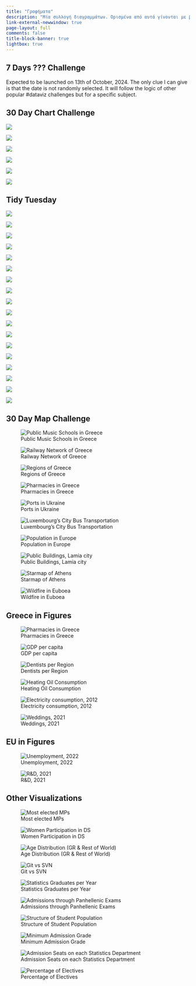 ```yaml
---
title: "Γραφήματα"
description: "Μία συλλογή διαγραμμάτων. Ορισμένα από αυτά γίνονται με βάση τα δεδομένα γνωστών προκλήσεων όπως τα [#TidyTuesday](https://github.com/rfordatascience/tidytuesday) και το [#30DayMapChallenge](https://github.com/tjukanovt/30DayMapChallenge). Παρόλα αυτά η συλλογή μου από διαγράμματα δεν σταματάει εκεί καθώς συνεχώς βρίσκω ενδιαφέροντα δεδομένα που θα ήθελα να τους δώσω μία πιο εύληπτη μορφή."
link-external-newwindow: true
page-layout: full
comments: false
title-block-banner: true
lightbox: true
---
```


## 7 Days ??? Challenge

::: {.callout-tip title="🎉 A new project ✨"}
Expected to be launched on 13th of October, 2024. The only clue I can give is that the date is not randomly selected. It will follow the logic of other popular #dataviz challenges but for a specific subject.
:::

## 30 Day Chart Challenge

::: grid
::: {.g-col-12 .g-col-md-6}
![](https://github.com/stesiam/30DayChartChallenge/blob/main/2024/day1/day1-2024-cc-el.png?raw=true){group="plot"}
:::

::: {.g-col-12 .g-col-md-6}
![](https://github.com/stesiam/30DayChartChallenge/blob/main/2024/day4/day4-2024-cc-el.png?raw=true){group="plot"}
:::

::: {.g-col-12 .g-col-md-6}
![](https://github.com/stesiam/30DayChartChallenge/blob/main/2024/day15/day15_dark-2024-cc-el.png?raw=true){group="plot"}
:::

::: {.g-col-12 .g-col-md-6}
![](https://github.com/stesiam/30DayChartChallenge/blob/main/2024/day23/day23-2024-cc-el.png?raw=true){group="plot"}
:::

::: {.g-col-12 .g-col-md-6}
![](https://github.com/stesiam/30DayChartChallenge/blob/main/2024/day26/day26-2024-cc-el.png?raw=true){group="plot"}
:::

::: {.g-col-12 .g-col-md-6}
![](https://github.com/stesiam/30DayChartChallenge/blob/main/2024/day28/day28-2024-cc-el.png?raw=true){group="plot"}
:::
:::

## Tidy Tuesday

::: grid
::: {.g-col-12 .g-col-md-4}
![](https://github.com/stesiam/tidytuesday/blob/main/2023/w06/w06-2023-tt.png?raw=true){group="plot"}
:::

::: {.g-col-12 .g-col-md-4}
![](https://github.com/stesiam/tidytuesday/blob/main/2023/w10/w10-2023-tt.png?raw=true){group="plot"}
:::

::: {.g-col-12 .g-col-md-4}
![](https://github.com/stesiam/tidytuesday/blob/main/2023/w15/w15-2023-tt.png?raw=true){group="plot"}
:::

::: {.g-col-12 .g-col-md-6}
![](https://github.com/stesiam/tidytuesday/blob/main/2023/w17/w17-2023-tt.png?raw=true){group="plot"}
:::

::: {.g-col-12 .g-col-md-6}
![](https://github.com/stesiam/tidytuesday/blob/main/2023/w33/w33-2023-tt.png?raw=true){group="plot"}
:::

::: {.g-col-12 .g-col-md-6}
![](https://github.com/stesiam/tidytuesday/blob/main/2023/w24/w24-2023-tt.png?raw=true){group="plot"}
:::

::: {.g-col-12 .g-col-md-6}
![](https://github.com/stesiam/tidytuesday/blob/main/2023/w29/w29-2023-tt.png?raw=true){group="plot"}
:::

::: {.g-col-12 .g-col-md-6}
![](https://github.com/stesiam/tidytuesday/blob/main/2023/w36/w36-2023-tt.png?raw=true){group="plot"}
:::

::: {.g-col-12 .g-col-md-6}
![](https://github.com/stesiam/tidytuesday/blob/main/2023/w37/w37-2023-tt.png?raw=true){group="plot"}
:::

::: {.g-col-12 .g-col-md-6}
![](https://github.com/stesiam/tidytuesday/blob/main/2023/w38/w38-2023-tt.png?raw=true){group="plot"}
:::

::: {.g-col-12 .g-col-md-6}
![](https://github.com/stesiam/tidytuesday/blob/main/2023/w41/w41-2023-tt.png?raw=true){group="plot"}
:::

::: {.g-col-12 .g-col-md-6}
![](https://github.com/stesiam/tidytuesday/blob/main/2023/w44/w44-2023-tt.png?raw=true){group="plot"}
:::

::: {.g-col-12 .g-col-md-6}
![](https://github.com/stesiam/tidytuesday/blob/main/2023/w46/w46-2023-tt.png?raw=true){group="plot"}
:::

::: {.g-col-12 .g-col-md-6}
![](https://github.com/stesiam/tidytuesday/blob/main/2023/w48/w48-2023-tt.png?raw=true){group="plot"}
:::

::: {.g-col-12 .g-col-md-6}
![](https://github.com/stesiam/tidytuesday/blob/main/2023/w49/w49-2023-tt.png?raw=true){group="plot"}
:::

::: {.g-col-12 .g-col-md-6}
![](https://github.com/stesiam/tidytuesday/blob/main/2024/w4/w4-2024-tt.png?raw=true){group="plot"}
:::

::: {.g-col-12 .g-col-md-6}
![](https://github.com/stesiam/tidytuesday/blob/main/2024/w9/w9-2024-tt.png?raw=true){group="plot"}
:::

::: {.g-col-12 .g-col-md-6}
![](https://raw.githubusercontent.com/stesiam/tidytuesday/main/2024/w20/w20-2024-tt.png){group="plot"}
:::
:::

## 30 Day Map Challenge

::: grid
::: {.g-col-12 .g-col-md-4}
![Public Music Schools in Greece](https://github.com/stesiam/30DayMapChallenge/blob/main/Day%201%20-%20Points/d1-2022-30dmc.png?raw=true){group="plot"}
:::

::: {.g-col-12 .g-col-md-4}
![Railway Network of Greece](https://github.com/stesiam/30DayMapChallenge/blob/main/Day%202%20-%20Lines/d2-2022-30dmc.png?raw=true){group="plot"}
:::

::: {.g-col-12 .g-col-md-4}
![Regions of Greece](https://github.com/stesiam/30DayMapChallenge/blob/main/Day%203%20-%20Polygons/d3-2022-30dmc.png?raw=true){group="plot"}
:::

::: {.g-col-12 .g-col-md-4}
![Pharmacies in Greece](https://github.com/stesiam/30DayMapChallenge/blob/main/Day%204%20-%20Green/d4-2022-30dmc.png?raw=true){group="plot"}
:::

::: {.g-col-12 .g-col-md-4}
![Ports in Ukraine](https://github.com/stesiam/30DayMapChallenge/blob/main/Day%205%20-%20Ukraine/d5-2022-30dmc.png?raw=true){group="plot"}
:::

::: {.g-col-12 .g-col-md-4}
![Luxembourg's City Bus Transportation](https://github.com/stesiam/30DayMapChallenge/blob/main/Day%206%20-%20Network/d6-2022-30dmc.png?raw=true){group="plot"}
:::

::: {.g-col-12 .g-col-md-4}
![Population in Europe](https://github.com/stesiam/30DayMapChallenge/blob/main/Day%207%20-%20Raster/d7-2022-30dmc.png?raw=true){group="plot"}
:::

::: {.g-col-12 .g-col-md-4}
![Public Buildings, Lamia city](https://github.com/stesiam/30DayMapChallenge/blob/main/Day%208%20-%20OSM/d8-2022-30dmc.png?raw=true){group="plot"}
:::

::: {.g-col-12 .g-col-md-4}
![Starmap of Athens](https://github.com/stesiam/30DayMapChallenge/blob/main/Day%209%20-%20Space/d9-2022-30dmc.png?raw=true){group="plot"}
:::

::: {.g-col-12 .g-col-md-4}
![Wildfire in Euboea](https://github.com/stesiam/30DayMapChallenge/blob/main/Day%2011%20-%20Red/d11-2022-30dmc.png?raw=true){group="plot"}
:::
:::

## Greece in Figures

::: grid
::: {.g-col-12 .g-col-md-4}
![Pharmacies in Greece](https://github.com/stesiam/Greece-In-Figures/blob/main/GIF-0/GIF-0.png?raw=true){group="plot"}
:::

::: {.g-col-12 .g-col-md-4}
![GDP per capita](https://github.com/stesiam/Greece-In-Figures/blob/main/GIF-1/GIF-1-el.png?raw=true){group="plot"}
:::

::: {.g-col-12 .g-col-md-4}
![Dentists per Region](https://github.com/stesiam/Greece-In-Figures/blob/main/GIF-2/GIF-2-el.png?raw=true){group="plot"}
:::

::: {.g-col-12 .g-col-md-4}
![Heating Oil Consumption](https://github.com/stesiam/Greece-In-Figures/blob/main/GIF-5/GIF-5.png?raw=true){group="plot"}
:::

::: {.g-col-12 .g-col-md-4}
![Electricity consumption, 2012](https://github.com/stesiam/Greece-In-Figures/blob/main/GIF-6/GIF-6.png?raw=true){group="plot"}
:::

::: {.g-col-12 .g-col-md-4}
![Weddings, 2021](https://github.com/stesiam/Greece-In-Figures/blob/main/GIF-8/GIF-8.png?raw=true){group="plot"}
:::
:::

## EU in Figures

::: grid
::: {.g-col-12 .g-col-md-4}
![Unemployment, 2022](https://github.com/stesiam/EU-In-Figures/blob/main/EIF-1/EIF-1.png?raw=true){group="plot"}
:::

::: {.g-col-12 .g-col-md-4}
![R&D, 2021](https://github.com/stesiam/EU-In-Figures/blob/main/EIF-2/EIF-2.png?raw=true){group="plot"}
:::
:::

## Other Visualizations

::: grid
::: {.g-col-12 .g-col-md-6}
![Most elected MPs](https://stesiam.com/posts/2022-10-10-EDA-Greek-Parliament/index_files/figure-html/fig-1.png){group="plot"}
:::

::: {.g-col-12 .g-col-md-6}
![Women Participation in DS](https://stesiam.com/posts/2023-05-06-Kaggle-Greek-Community/index_files/figure-html/unnamed-chunk-5-1.png){group="plot"}
:::

::: {.g-col-12 .g-col-md-6}
![Age Distribution (GR & Rest of World)](https://www.stesiam.com/posts/2023-05-06-Kaggle-Greek-Community/index_files/figure-html/unnamed-chunk-6-1.png){group="plot"}
:::

::: {.g-col-12 .g-col-md-6}
![Git vs SVN](https://www.stesiam.com/posts/2022-11-04-Git-Commands/index_files/figure-html/unnamed-chunk-1-1.png){group="plot"}
:::

::: {.g-col-12 .g-col-md-4}
![Statistics Graduates per Year](https://stesiam.com/posts/2023-07-23-Graduates-of-Statistics/index_files/figure-html/unnamed-chunk-13-1.png){group="plot"}
:::

::: {.g-col-12 .g-col-md-4}
![Admissions through Panhellenic Exams](https://stesiam.com/posts/2023-07-23-Graduates-of-Statistics/index_files/figure-html/fig-line-plot-1.png){group="plot"}
:::

::: {.g-col-12 .g-col-md-4}
![Structure of Student Population](https://stesiam.com/posts/2023-07-23-Graduates-of-Statistics/index_files/figure-html/unnamed-chunk-11-1.png){group="plot"}
:::

::: {.g-col-12 .g-col-md-4}
![Minimum Admission Grade](https://stesiam.com/el/posts/2023-06-20-Studies-in-Statistics-Greek/index_files/figure-html/vaseis-eisagogis-1.png){group="plot"}
:::

::: {.g-col-12 .g-col-md-4}
![Admission Seats on each Statistics Department](https://stesiam.com/el/posts/2023-06-20-Studies-in-Statistics-Greek/index_files/figure-html/theseis-eisagogis-plot-1.png){group="plot"}
:::

::: {.g-col-12 .g-col-md-4}
![Percentage of Electives](https://stesiam.com/el/posts/2023-06-20-Studies-in-Statistics-Greek/index_files/figure-html/electives_plot-1.png){group="plot"}
:::
:::
